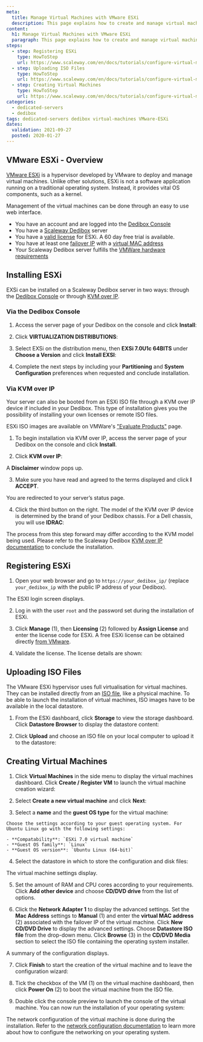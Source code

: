 ```yaml
---
meta:
  title: Manage Virtual Machines with VMware ESXi
  description: This page explains how to create and manage virtual machines on Scaleway Dedibox using the Hypervisor VMware ESXi.
content:
  h1: Manage Virtual Machines with VMware ESXi
  paragraph: This page explains how to create and manage virtual machines on Scaleway Dedibox using the Hypervisor VMware ESXi.
steps:
  - step: Registering ESXi
    type: HowToStep
    url: https://www.scaleway.com/en/docs/tutorials/configure-virtual-machine-esxi/#Registering-ESXi
  - step: Uploading ISO Files
    type: HowToStep
    url: https://www.scaleway.com/en/docs/tutorials/configure-virtual-machine-esxi/#Uploading-ISO-Files
  - step: Creating Virtual Machines
    type: HowToStep
    url: https://www.scaleway.com/en/docs/tutorials/configure-virtual-machine-esxi/#Creating-Virtual-Machines
categories:
  - dedicated-servers
  - dedibox
tags: dedicated-servers dedibox virtual-machines VMware-ESXi
dates:
  validation: 2021-09-27
  posted: 2020-01-27
---
```


## VMware ESXi - Overview

[VMware ESXi](https://www.vmware.com/products/esxi-and-esx.html) is a hypervisor developed by VMware to deploy and manage virtual machines. Unlike other solutions, ESXi is not a software application running on a traditional operating system. Instead, it provides vital OS components, such as a kernel.

Management of the virtual machines can be done through an easy to use web interface.

<Message type="requirement">

- You have an account and are logged into the [Dedibox Console](https://console.online.net)
- You have a [Scaleway Dedibox](http://www.scaleway.com/en/dedibox) server
- You have a [valid license](https://my.vmware.com/en/group/vmware/evalcenter?p=free-esxi7&lp=default) for ESXi. A 60 day free trial is available.
- You have at least one [failover IP](/dedibox-network/ip-failover/concepts#failover-ips) with a [virtual MAC address](/dedibox-network/ip-failover/concepts#virtual-mac-address)
- Your Scaleway Dedibox server fulfills the [VMWare hardware requirements](https://docs.vmware.com/en/VMware-vSphere/7.0/com.vmware.esxi.upgrade.doc/GUID-DEB8086A-306B-4239-BF76-E354679202FC.html)

</Message>

## Installing ESXi

EXSi can be installed on a Scaleway Dedibox server in two ways: through the [Dedibox Console](https://console.online.net/en/login) or through [KVM over IP](<https://en.wikipedia.org/wiki/KVM_switch#KVM_over_IP_(IPKVM)>).

### Via the Dedibox Console

1. Access the server page of your Dedibox on the console and click **Install**:

  <Lightbox src="scaleway-click-on-install.png" width="800" alt="" />

2. Click **VIRTUALIZATION DISTRIBUTIONS**:
  <Lightbox src="scaleway-virtualizaton-distributions.png" width="800" alt="" />

3. Select EXSi on the distribution menu, then **EXSi 7.0U1c 64BITS** under **Choose a Version** and click **Install EXSI**:
  <Lightbox src="scaleway-install-exsi.png" width="800" alt="" />

4. Complete the next steps by including your **Partitioning** and **System Configuration** preferences when requested and conclude installation.

### Via KVM over IP

Your server can also be booted from an ESXi ISO file through a KVM over IP device if included in your Dedibox. This type of installation gives you the possibility of installing your own licenses or remote ISO files.

ESXi ISO images are available on VMWare's ["Evaluate Products"](https://www.vmware.com/try-vmware.html) page.

1. To begin installation via KVM over IP, access the server page of your Dedibox on the console and click **Install**.

2. Click **KVM over IP**:

  <Lightbox src="scaleway-kvm-over-ip.png" width="800" alt="" />

  A **Disclaimer** window pops up. 
  
3. Make sure you have read and agreed to the terms displayed and click **I ACCEPT**.

  <Lightbox src="scaleway-disclaimer.png" width="600" alt="" />

  You are redirected to your server’s status page. 
  
4. Click the third button on the right. The model of the KVM over IP device is determined by the brand of your Dedibox chassis. For a Dell chassis, you will use **IDRAC**:

  <Lightbox src="scaleway-idrac.png" width="800" alt="" />

The process from this step forward may differ according to the KVM model being used. Please refer to the Scaleway Dedibox [KVM over IP documentation](https://documentation.online.net/fr/dedicated-server/operating-system/custom-install/start) to conclude the installation.

## Registering ESXi

1. Open your web browser and go to `https://your_dedibox_ip/` (replace `your_dedibox_ip` with the public IP address of your Dedibox).

  The ESXI login screen displays. 
  
2. Log in with the user `root` and the password set during the installation of ESXi.

  <Lightbox src="scaleway-vmware_login.png" width="800" alt="" />

3. Click **Manage** (1), then **Licensing** (2) followed by **Assign License** and enter the license code for ESXi. A free ESXi license can be obtained directly [from VMware](https://my.vmware.com/en/group/vmware/evalcenter?p=free-esxi7&lp=default).

  <Lightbox src="scaleway-vmware_assign_license.png" width="800" alt="" />

4. Validate the license. The license details are shown:

  <Lightbox src="scaleway-vmware_license_added.png" width="800" alt="" />

## Uploading ISO Files

The VMware ESXi hypervisor uses full virtualisation for virtual machines. They can be installed directly from an [ISO file](https://en.wikipedia.org/wiki/ISO_image), like a physical machine. To be able to launch the installation of virtual machines, ISO images have to be available in the local datastore.

1. From the ESXi dashboard, click **Storage** to view the storage dashboard. Click **Datastore Browser** to display the datastore content:

  <Lightbox src="scaleway-vmware_datastore_dashboard.png" width="800" alt="" />

2. Click **Upload** and choose an ISO file on your local computer to upload it to the datastore:

  <Lightbox src="scaleway-vmware_datastore_upload.png" width="800" alt="" />

## Creating Virtual Machines

1. Click **Virtual Machines** in the side menu to display the virtual machines dashboard. Click **Create / Register VM** to launch the virtual machine creation wizard:

  <Lightbox src="scaleway-vmware_create_vm.png" width="800" alt="" />

2. Select **Create a new virtual machine** and click **Next**:

  <Lightbox src="scaleway-vmware_create_vm_01.png" width="800" alt="" />

3. Select a **name** and the **guest OS type** for the virtual machine:

  <Lightbox src="scaleway-vmware_create_vm_02.png" width="800" alt="" />

    Choose the settings according to your guest operating system. For Ubuntu Linux go with the following settings:

    - **Compatability**: `ESXi 7.0 virtual machine`
    - **Guest OS family**: `Linux`
    - **Guest OS version**: `Ubuntu Linux (64-bit)`

4. Select the datastore in which to store the configuration and disk files:

  <Lightbox src="scaleway-vmware_create_vm_04_add_cdrom.png" width="800" alt="" />

  The virtual machine settings display. 
  
5. Set the amount of RAM and CPU cores according to your requirements. Click **Add other device** and choose **CD/DVD drive** from the list of options.

6. Click the **Network Adapter 1** to display the advanced settings. Set the **Mac Address** settings to **Manual** (1) and enter the **virtual MAC address** (2) associated with the failover IP of the virtual machine. Click **New CD/DVD Drive** to display the advanced settings. Choose **Datastore ISO file** from the drop-down menu. Click **Browse** (3) in the **CD/DVD Media** section to select the ISO file containing the operating system installer.

  <Lightbox src="scaleway-vmware_create_vm_04_vmac_iso.png" width="800" alt="" />

  A summary of the configuration displays. 
  
7. Click **Finish** to start the creation of the virtual machine and to leave the configuration wizard:

  <Lightbox src="scaleway-vmware_create_vm_05.png" width="800" alt="" />

8. Tick the checkbox of the VM (1) on the virtual machine dashboard, then click **Power On** (2) to boot the virtual machine from the ISO file.

  <Lightbox src="scaleway-vmware_start_vm.png" width="800" alt="" />

9. Double click the console preview to launch the console of the virtual machine. You can now run the installation of your operating system:

  <Lightbox src="scaleway-vmware_install_os.png" width="800" alt="" />  

The network configuration of the virtual machine is done during the installation. Refer to the [network configuration documentation](/dedibox-network/ip-failover/quickstart/) to learn more about how to configure the networking on your operating system.
